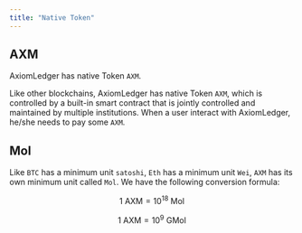 ```yaml
---
title: "Native Token"
---
```


## AXM

AxiomLedger has native Token `AXM`.

Like other blockchains, AxiomLedger has native Token `AXM`, which is controlled by a built-in smart
contract that is jointly controlled and maintained by multiple institutions. When a user interact with AxiomLedger,
he/she needs to pay some `AXM`.

## Mol

Like `BTC` has a minimum unit `satoshi`, `Eth` has a minimum unit `Wei`, `AXM` has its own minimum unit called `Mol`.
We have the following conversion formula:

$$ 1 \text{ AXM} = 10^{18} \text{ Mol} $$

$$ 1 \text{ AXM} = 10^{9} \text{ GMol} $$
